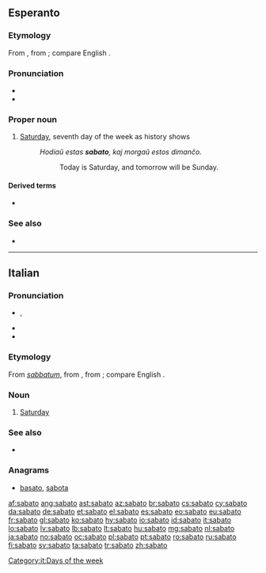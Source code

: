 ==Esperanto==

===Etymology===
From {{etyl|grc|eo}} {{term|σάββατον||tr=sabbaton|Sabbath|lang=grc|sc=Grek}}, from {{etyl|hbo|eo}} {{term|שבת||tr=shabbat|Sabbath|sc=Hebr|lang=he}}; compare English {{term|Sabbath|lang=en}}.

===Pronunciation===
* {{IPA|/saˈbato/|lang=eo}}
* {{hyphenation|sa|ba|to}}

===Proper noun===
{{eo-proper noun|j}}

# [[Saturday]], seventh day of the week as history shows
#: ''Hodiaŭ estas '''sabato''', kaj morgaŭ estos dimanĉo.''
#:: Today is Saturday, and tomorrow will be Sunday.

====Derived terms====
* {{l|eo|sabate}}

===See also===
* {{list|eo|days of the week}}

{{eo BRO|5}}
{{eo GCSE|0}}
{{Universala Vortaro}}
----

==Italian==

===Pronunciation===
* {{IPA|/ˈsabato/|[ˈsaː.ba.t̪o]|lang=it}}, {{SAMPA|/"sabato/}}
* {{audio|It-sabato.ogg|audio}}
* {{hyphenation|sà|ba|to}}

===Etymology===
From {{etyl|la|it}} ''[[sabbatum]]'', from {{etyl|grc|it}} {{term|σάββατον||tr=sabbaton|Sabbath|lang=grc|sc=Grek}}, from {{etyl|hbo|it}} {{term|שבת||tr=shabbat|Sabbath|sc=Hebr|lang=he}}; compare English {{term|Sabbath|lang=en}}.

===Noun===
{{it-noun|sabat|m|o|i}}

# [[Saturday]]

===See also===
* {{list|it|days of the week}}

===Anagrams===
* [[basato#Italian|basato]], [[sabota#Italian|sabota]]
[[Category:it:Days of the week]]

[[af:sabato]]
[[ang:sabato]]
[[ast:sabato]]
[[az:sabato]]
[[br:sabato]]
[[cs:sabato]]
[[cy:sabato]]
[[da:sabato]]
[[de:sabato]]
[[et:sabato]]
[[el:sabato]]
[[es:sabato]]
[[eo:sabato]]
[[eu:sabato]]
[[fr:sabato]]
[[gl:sabato]]
[[ko:sabato]]
[[hy:sabato]]
[[io:sabato]]
[[id:sabato]]
[[it:sabato]]
[[lo:sabato]]
[[lv:sabato]]
[[lb:sabato]]
[[lt:sabato]]
[[hu:sabato]]
[[mg:sabato]]
[[nl:sabato]]
[[ja:sabato]]
[[no:sabato]]
[[oc:sabato]]
[[pl:sabato]]
[[pt:sabato]]
[[ro:sabato]]
[[ru:sabato]]
[[fi:sabato]]
[[sv:sabato]]
[[ta:sabato]]
[[tr:sabato]]
[[zh:sabato]]